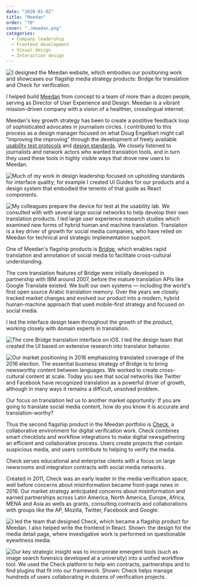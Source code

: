 ```yaml
---
date: "2020-01-02"
title: "Meedan"
order: "70"
cover: "./meedan.png"
categories:
  - Company leadership
  - Frontend development
  - Visual design
  - Interaction design
---
```


![I designed the Meedan website, which embodies our positioning work and showcases our flagship media strategy products: Bridge for translation and Check for verification.](meedan.png)

I helped build [Meedan](https://meedan.com) from concept to a team of more than a dozen people, serving as Director of User Experience and Design. Meedan is a vibrant mission-driven company with a vision of a healthier, crosslingual internet. 

Meedan's key growth strategy has been to create a postitive feedback loop of sophisticated advocates in journalism circles. I contributed to this process as a design manager focused on what Doug Engelbart might call “improving the improving” through the development of freely available [usability test protocols](https://medium.com/meedan-updates/remote-usability-testing-with-invision-and-google-forms-126521d8779d) and [design standards](https://meedan-ui-guide.meedan.com/). We closely listened to journalists and network actors who wanted translation tools, and in turn they used these tools in highly visible ways that drove new users to Meedan.

![Much of my work in design leadership focused on upholding standards for interface quality; for example I created UI Guides for our products and a design system that embodied the tenents of that guide as React components.](meedan2.png)

![My colleagues prepare the device for test at the usability lab. We consulted with with several large social networks to help develop their own translation products. I led large user experience research studies which examined new forms of hybrid human and machine translation. Translation is a key driver of growth for social media companies, who have relied on Meedan for technical and strategic implementation support.](meedan3.png)



One of Meedan's flagship products is [Bridge](https://meedan.com/en/bridge), which enables rapid translation and annotation of social media to facilitate cross-cultural understanding.  

The core translation features of Bridge were initially developed in partnership with IBM around 2007, before the mature translation APIs like Google Translate existed. We built our own systems — including the world's first open source Arabic translation memory. Over the years we closely tracked market changes and evolved our product into a modern, hybrid human-machine approach that used mobile-first strategy and focused on social media. 

I led the interface design team throughout the growth of the product, working closely with domain experts in translation.

![The core Bridge translation interface on iOS. I led the design team that created the UI based on extensive research into translator behavior.](bridge1.png)

![Our market positioning in 2016 emphasizing translated coverage of the 2016 election. The essential business strategy of Bridge is to bring newsworthy content between languages. We worked to create cross-cultural content at scale. Today you see that social networks like Twitter and Facebook have recognized translation as a powerful driver of growth, although in many ways it remains a difficult, unsolved problem.](bridge2.png)

Our focus on translation led us to another market opportunity: If you are going to translate social media content, how do you know it is accurate and translation-worthy? 

Thus the second flagship product in the Meedan portfolio is [Check](https://meedan.com/en/check), a collaborative environment for digital verification work. Check combines smart checklists and workflow integrations to make digital newsgathering an efficient and collaborative process. Users create projects that contain suspicious media, and users contribute to helping to verify the media.

Check serves educational and enterprise clients with a focus on large newsrooms and integration contracts with social media networks.

Created in 2011, Check was an early leader in the media verification space, well before concerns about misinformation became front-page news in 2016. Our market strategy anticipated concerns about misinformation and earned partnerships across Latin America, North America, Europe, Africa, MENA and Asia as wells as grants, consulting contracts and collaborations with groups like the AP, Mozilla, Twitter, Facebook and Google. 

![I led the team that designed Check, which became a flagship product for Meedan. I also helped write the frontend in React. Shown: the design for the media detail page, where investigative work is performed on questionable eyewitness media.](check1.png)

![Our key strategic insight was to incorporate emergent tools (such as image search forensics developed at a university) into a unified workflow tool. We used the Check platform to help win contracts, partnerships and to find plugins that fit into our framework. Shown: Check helps manage hundreds of users collaborating in dozens of verification projects. 
](check2.png)

